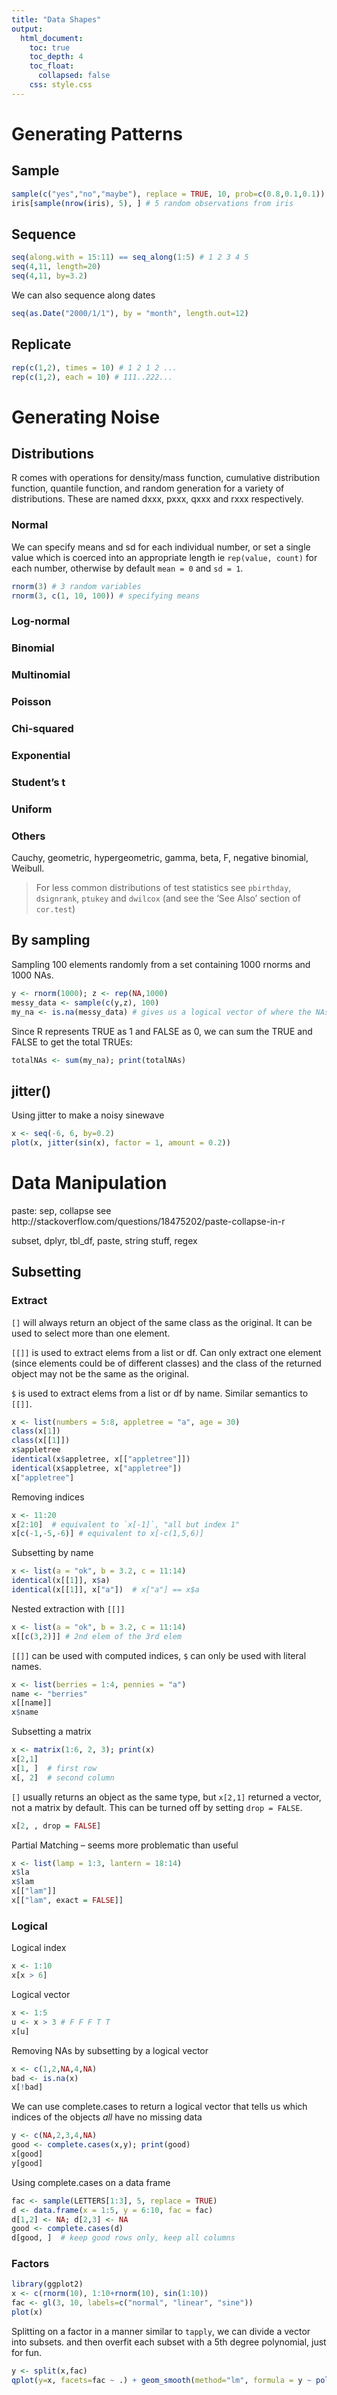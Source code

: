 ```yaml
---
title: "Data Shapes"
output:
  html_document:
    toc: true
    toc_depth: 4
    toc_float: 
      collapsed: false
    css: style.css
---
```


# Generating Patterns

## Sample
```r
sample(c("yes","no","maybe"), replace = TRUE, 10, prob=c(0.8,0.1,0.1))
iris[sample(nrow(iris), 5), ] # 5 random observations from iris
```

## Sequence
```r
seq(along.with = 15:11) == seq_along(1:5) # 1 2 3 4 5
seq(4,11, length=20)
seq(4,11, by=3.2)
```

We can also sequence along dates
```r
seq(as.Date("2000/1/1"), by = "month", length.out=12)
```

## Replicate
```r
rep(c(1,2), times = 10) # 1 2 1 2 ...
rep(c(1,2), each = 10) # 111..222...
```

# Generating Noise

## Distributions {.tabset .tabset-fade .tabset-pills}

R comes with operations for density/mass function, cumulative distribution function, quantile function, and random generation for a variety of distributions. These are named dxxx, pxxx, qxxx and rxxx respectively.

### Normal

We can specify means and sd for each individual number, or set a single value which is coerced into an appropriate length ie `rep(value, count)` for each number, otherwise by default `mean = 0` and `sd = 1`. 
```r
rnorm(3) # 3 random variables
rnorm(3, c(1, 10, 100)) # specifying means
```

### Log-normal

### Binomial

### Multinomial

### Poisson

### Chi-squared

### Exponential

### Student's t

### Uniform

### Others

Cauchy, geometric, hypergeometric, gamma, beta, F, negative binomial, Weibull.

>For less common distributions of test statistics see `pbirthday`, `dsignrank`, `ptukey` and `dwilcox` (and see the ‘See Also’ section of `cor.test`)

## By sampling

Sampling 100 elements randomly from a set containing 1000 rnorms and 1000 NAs.
```r
y <- rnorm(1000); z <- rep(NA,1000)
messy_data <- sample(c(y,z), 100)
my_na <- is.na(messy_data) # gives us a logical vector of where the NAs are
```

Since R represents TRUE as 1 and FALSE as 0, we can sum the TRUE and FALSE to get the total TRUEs:
```r
totalNAs <- sum(my_na); print(totalNAs)
```

## jitter()

Using jitter to make a noisy sinewave
```r
x <- seq(-6, 6, by=0.2)
plot(x, jitter(sin(x), factor = 1, amount = 0.2))
```

# Data Manipulation

paste: sep, collapse see http://stackoverflow.com/questions/18475202/paste-collapse-in-r

subset, dplyr, tbl_df, paste, string stuff, regex

## Subsetting {.tabset .tabset-fade .tabset-pills}

### Extract

`[]` will always return an object of the same class as the original. It can be used to select more than one element.

`[[]]` is used to extract elems from a list or df. Can only extract one element (since elements could be of different classes) and the class of the returned object may not be the same as the original.

`$` is used to extract elems from a list or df by name. Similar semantics to `[[]]`.

```r
x <- list(numbers = 5:8, appletree = "a", age = 30)
class(x[1])
class(x[[1]])
x$appletree
identical(x$appletree, x[["appletree"]])
identical(x$appletree, x["appletree"])
x["appletree"]
```

Removing indices
```r
x <- 11:20
x[2:10]  # equivalent to `x[-1]`, "all but index 1"
x[c(-1,-5,-6)] # equivalent to x[-c(1,5,6)]
```

Subsetting by name
```r
x <- list(a = "ok", b = 3.2, c = 11:14)
identical(x[[1]], x$a)
identical(x[[1]], x["a"])  # x["a"] == x$a
```

Nested extraction with `[[]]`
```r
x <- list(a = "ok", b = 3.2, c = 11:14)
x[[c(3,2)]] # 2nd elem of the 3rd elem
```

`[[]]` can be used with computed indices, `$` can only be used with literal names.
```r
x <- list(berries = 1:4, pennies = "a")
name <- "berries"
x[[name]]
x$name
```

Subsetting a matrix
```r
x <- matrix(1:6, 2, 3); print(x)
x[2,1]
x[1, ]  # first row
x[, 2]  # second column
```

`[]` usually returns an object as the same type, but `x[2,1]` returned a vector, not a matrix by default. This can be turned off by setting `drop = FALSE`.
```r
x[2, , drop = FALSE]
```

Partial Matching -- seems more problematic than useful
```r
x <- list(lamp = 1:3, lantern = 18:14)
x$la
x$lam
x[["lam"]]
x[["lam", exact = FALSE]]
```

### Logical

Logical index
```r
x <- 1:10
x[x > 6]
```

Logical vector
```r
x <- 1:5
u <- x > 3 # F F F T T
x[u]
```

Removing NAs by subsetting by a logical vector
```r
x <- c(1,2,NA,4,NA)
bad <- is.na(x)
x[!bad]
```

We can use complete.cases to return a logical vector that tells us which indices of the objects _all_ have no missing data
```r
y <- c(NA,2,3,4,NA)
good <- complete.cases(x,y); print(good)
x[good]
y[good]
```

Using complete.cases on a data frame
```r
fac <- sample(LETTERS[1:3], 5, replace = TRUE)
d <- data.frame(x = 1:5, y = 6:10, fac = fac)
d[1,2] <- NA; d[2,3] <- NA
good <- complete.cases(d)
d[good, ]  # keep good rows only, keep all columns
```

### Factors
```r
library(ggplot2)
x <- c(rnorm(10), 1:10+rnorm(10), sin(1:10))
fac <- gl(3, 10, labels=c("normal", "linear", "sine"))
plot(x)
```

Splitting on a factor in a manner similar to `tapply`, we can divide a vector into subsets. and then overfit each subset with a 5th degree polynomial, just for fun.
```r
y <- split(x,fac)
qplot(y=x, facets=fac ~ .) + geom_smooth(method="lm", formula = y ~ poly(x, 5))
```
